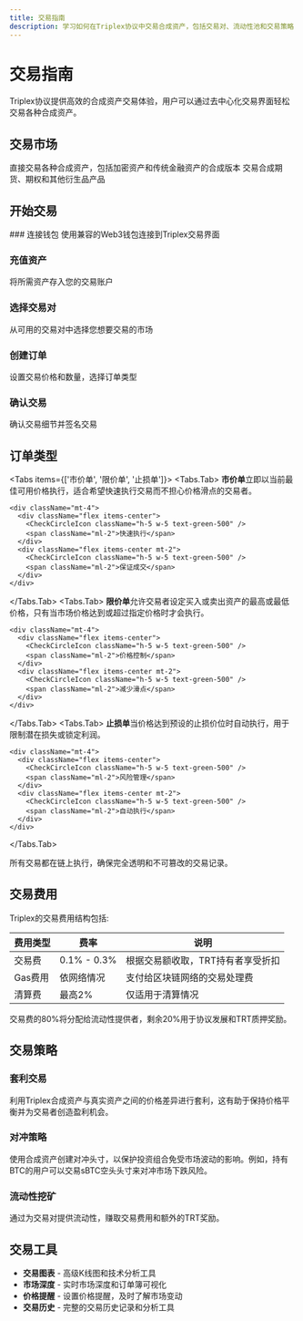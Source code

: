```yaml
---
title: 交易指南
description: 学习如何在Triplex协议中交易合成资产，包括交易对、流动性池和交易策略
---
```



# 交易指南

Triplex协议提供高效的合成资产交易体验，用户可以通过去中心化交易界面轻松交易各种合成资产。

## 交易市场

<Cards num={2}>
  <Cards.Card title="现货交易">
    直接交易各种合成资产，包括加密资产和传统金融资产的合成版本
  </Cards.Card>
  <Cards.Card title="衍生品交易">
    交易合成期货、期权和其他衍生品产品
  </Cards.Card>
</Cards>

## 开始交易

<Steps>
### 连接钱包
使用兼容的Web3钱包连接到Triplex交易界面

### 充值资产
将所需资产存入您的交易账户

### 选择交易对
从可用的交易对中选择您想要交易的市场

### 创建订单
设置交易价格和数量，选择订单类型

### 确认交易
确认交易细节并签名交易
</Steps>

## 订单类型

<Tabs items={['市价单', '限价单', '止损单']}>
  <Tabs.Tab>
    **市价单**立即以当前最佳可用价格执行，适合希望快速执行交易而不担心价格滑点的交易者。
    
    <div className="mt-4">
      <div className="flex items-center">
        <CheckCircleIcon className="h-5 w-5 text-green-500" />
        <span className="ml-2">快速执行</span>
      </div>
      <div className="flex items-center mt-2">
        <CheckCircleIcon className="h-5 w-5 text-green-500" />
        <span className="ml-2">保证成交</span>
      </div>
    </div>
  </Tabs.Tab>
  <Tabs.Tab>
    **限价单**允许交易者设定买入或卖出资产的最高或最低价格，只有当市场价格达到或超过指定价格时才会执行。
    
    <div className="mt-4">
      <div className="flex items-center">
        <CheckCircleIcon className="h-5 w-5 text-green-500" />
        <span className="ml-2">价格控制</span>
      </div>
      <div className="flex items-center mt-2">
        <CheckCircleIcon className="h-5 w-5 text-green-500" />
        <span className="ml-2">减少滑点</span>
      </div>
    </div>
  </Tabs.Tab>
  <Tabs.Tab>
    **止损单**当价格达到预设的止损价位时自动执行，用于限制潜在损失或锁定利润。
    
    <div className="mt-4">
      <div className="flex items-center">
        <CheckCircleIcon className="h-5 w-5 text-green-500" />
        <span className="ml-2">风险管理</span>
      </div>
      <div className="flex items-center mt-2">
        <CheckCircleIcon className="h-5 w-5 text-green-500" />
        <span className="ml-2">自动执行</span>
      </div>
    </div>
  </Tabs.Tab>
</Tabs>

<Callout type="info">
  所有交易都在链上执行，确保完全透明和不可篡改的交易记录。
</Callout>

## 交易费用

Triplex的交易费用结构包括:

| 费用类型 | 费率 | 说明 |
| --- | --- | --- |
| 交易费 | 0.1% - 0.3% | 根据交易额收取，TRT持有者享受折扣 |
| Gas费用 | 依网络情况 | 支付给区块链网络的交易处理费 |
| 清算费 | 最高2% | 仅适用于清算情况 |

<Callout>
  交易费的80%将分配给流动性提供者，剩余20%用于协议发展和TRT质押奖励。
</Callout>

## 交易策略

### 套利交易

利用Triplex合成资产与真实资产之间的价格差异进行套利，这有助于保持价格平衡并为交易者创造盈利机会。

### 对冲策略

使用合成资产创建对冲头寸，以保护投资组合免受市场波动的影响。例如，持有BTC的用户可以交易sBTC空头头寸来对冲市场下跌风险。

### 流动性挖矿

通过为交易对提供流动性，赚取交易费用和额外的TRT奖励。

## 交易工具

- **交易图表** - 高级K线图和技术分析工具
- **市场深度** - 实时市场深度和订单簿可视化
- **价格提醒** - 设置价格提醒，及时了解市场变动
- **交易历史** - 完整的交易历史记录和分析工具 